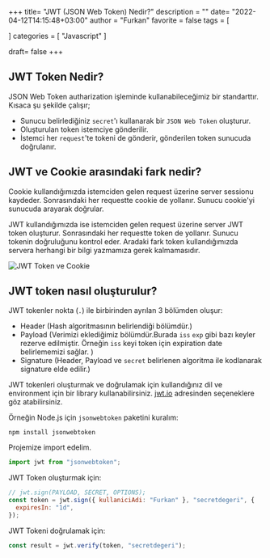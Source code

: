 +++
title= "JWT (JSON Web Token) Nedir?"
description = ""
date= "2022-04-12T14:15:48+03:00"
author = "Furkan"
favorite = false
tags = [

]
categories = [
"Javascript"
]

draft= false
+++

## JWT Token Nedir?

JSON Web Token autharization işleminde kullanabileceğimiz bir standarttır. Kısaca şu şekilde çalışır;

- Sunucu belirlediğiniz `secret`'ı kullanarak bir `JSON Web Token` oluşturur.
- Oluşturulan token istemciye gönderilir.
- İstemci her `request`'te tokeni de gönderir, gönderilen token sunucuda doğrulanır.

## JWT ve Cookie arasındaki fark nedir?

Cookie kullandığımızda istemciden gelen request üzerine server sessionu kaydeder. Sonrasındaki her requestte cookie de yollanır. Sunucu cookie'yi sunucuda arayarak doğrular.

JWT kullandığımızda ise istemciden gelen request üzerine server JWT token oluşturur. Sonrasındaki her requestte token de yollanır. Sunucu tokenin doğruluğunu kontrol eder. Aradaki fark token kullandığımızda servera herhangi bir bilgi yazmamıza gerek kalmamasıdır.

![JWT Token ve Cookie](/post/jwt-json-web-token-nedir/cookie-vs-jwt.jpg)

## JWT token nasıl oluşturulur?

JWT tokenler nokta (`.`) ile birbirinden ayrılan 3 bölümden oluşur:

- Header (Hash algoritmasının belirlendiği bölümdür.)
- Payload (Verimizi eklediğimiz bölümdür.Burada `iss` `exp` gibi bazı keyler rezerve edilmiştir. Örneğin `iss` keyi token için expiration date belirlememizi sağlar. )
- Signature (Header, Payload ve `secret` belirlenen algoritma ile kodlanarak signature elde edilir.)

JWT tokenleri oluşturmak ve doğrulamak için kullandığınız dil ve environment için bir library kullanabilirsiniz. [jwt.io](https://jwt.io/libraries) adresinden seçeneklere göz atabilirsiniz.

Örneğin Node.js için `jsonwebtoken` paketini kuralım:

```shell
npm install jsonwebtoken
```

Projemize import edelim.

```javascript
import jwt from "jsonwebtoken";
```

JWT Token oluşturmak için:

```javascript
// jwt.sign(PAYLOAD, SECRET, OPTIONS);
const token = jwt.sign({ kullaniciAdi: "Furkan" }, "secretdegeri", {
  expiresIn: "1d",
});
```

JWT Tokeni doğrulamak için:

```javascript
const result = jwt.verify(token, "secretdegeri");
```
